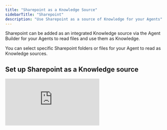 ```yaml
---
title: "Sharepoint as a Knowledge Source"
sidebarTitle: "Sharepoint"
description: "Use Sharepoint as a source of Knowledge for your Agents"
---
```


Sharepoint can be added as an integrated Knowledge source via the Agent Builder for your Agents to read files and use them as Knowledge.

You can select specific Sharepoint folders or files for your Agent to read as Knowledge sources.

## Set up Sharepoint as a Knowledge source

<div style={{ width:"100%",position:"relative",paddingTop:"56.25%" }}>
<iframe src="https://app.supademo.com/embed/cmcveryfp0ch99empj7tvn4mb" frameBorder="0" title="How to set up Google Drive as a source of Knowledge" allow="clipboard-write" webkitallowfullscreen="true" mozallowfullscreen="true" allowfullscreen style={{ position:"absolute",top:0,left:0,width:"100%",height:"100%",border:"3px solid #5E43CE",borderRadius:"10px" }} />

</div>

To set up Sharepoint as a Knowledge source, first, open an Agent up and head to the Build screen. Then...

1. Click 'Knowledge'
2. Click 'Add Sharepoint'
3. Select or add the Sharepoint account you want to access
4. Select the Sharepoint files you wish to have the Agent read
5. Once you've selected the files you want to add as Knowledge, click 'Create'
6. Choose how you want the Agent to use this Knowledge on the next screen

## Frequently asked questions (FAQs)

<AccordionGroup>
  <Accordion title="Will any changes I make to my Sharepoint files be reflected in Relevance AI?">
    Yes, our automatic content syncing feature ensures that any documents you upload initially, as well as any changes made to those files in SharePoint, are automatically updated in your agent's knowledge store. This means you won't have to worry about manually syncing files every time there's an update; it all happens seamlessly in the background.
  </Accordion>
</AccordionGroup>